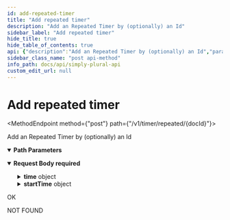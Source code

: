 ```yaml
---
id: add-repeated-timer
title: "Add repeated timer"
description: "Add an Repeated Timer by (optionally) an Id"
sidebar_label: "Add repeated timer"
hide_title: true
hide_table_of_contents: true
api: {"description":"Add an Repeated Timer by (optionally) an Id","parameters":[{"in":"path","name":"docId","schema":{"type":"string"},"required":true,"description":"String Id of the Repeated Timer"}],"requestBody":{"required":true,"content":{"application/json":{"schema":{"type":"object","properties":{"name":{"description":"Name of the reminder","type":"string"},"message":{"description":"Message the reminder sends","type":"string"},"dayInterval":{"description":"Day interval between the reminders are sent","type":"integer"},"time":{"description":"Time of day this reminder should go off","type":"object","properties":{"hour":{"type":"integer"},"minute":{"type":"integer"}}},"startTime":{"description":"First day of this reminder (used for day intervals)","type":"object","properties":{"year":{"type":"integer"},"month":{"type":"integer"},"day":{"type":"integer"}}}},"title":"repeatedReminder"}}}},"tags":["Repeated Timers"],"responses":{"200":{"description":"OK"},"404":{"description":"NOT FOUND"}},"method":"post","path":"/v1/timer/repeated/{docId}","servers":[{"url":"https://api.apparyllis.com:8443"},{"url":"https://devapi.apparyllis.com"}],"jsonRequestBodyExample":{"name":"string","message":"string","dayInterval":0,"time":{"hour":0,"minute":0},"startTime":{"year":0,"month":0,"day":0}},"info":{"title":"Simply Plural API","description":"This API reference documents the public api endpoints. You can see a list of all public endpoints here https://github.com/ApparyllisOrg/SimplyPluralApi/blob/main/src/api/v1/routes.ts","version":"1.0"},"postman":{"name":"Add repeated timer","description":{"content":"Add an Repeated Timer by (optionally) an Id","type":"text/plain"},"url":{"path":["v1","timer","repeated",":docId"],"host":["{{baseUrl}}"],"query":[],"variable":[{"disabled":false,"description":{"content":"(Required) String Id of the Repeated Timer","type":"text/plain"},"type":"any","value":"","key":"docId"}]},"header":[{"key":"Content-Type","value":"application/json"}],"method":"POST","body":{"mode":"raw","raw":"\"\"","options":{"raw":{"language":"json"}}}}}
sidebar_class_name: "post api-method"
info_path: docs/api/simply-plural-api
custom_edit_url: null
---
```



<h1 className={"openapi__heading"}>Add repeated timer</h1>

<MethodEndpoint method={"post"} path={"/v1/timer/repeated/{docId}"}></MethodEndpoint>



Add an Repeated Timer by (optionally) an Id

<details style={{"marginBottom":"1rem"}} className={"openapi-markdown__details"} data-collapsed={false} open={true}><summary style={{}}><strong>Path Parameters</strong></summary><div><ul><ParamsItem className={"paramsItem"} param={{"in":"path","name":"docId","schema":{"type":"string"},"required":true,"description":"String Id of the Repeated Timer"}}></ParamsItem></ul></div></details><MimeTabs className={"openapi-tabs__mime"}><TabItem label={"application/json"} value={"application/json-schema"}><details style={{}} className={"openapi-markdown__details"} data-collapsed={false} open={true}><summary style={{"textAlign":"left"}}><strong>Request Body</strong><strong style={{"fontSize":"var(--ifm-code-font-size)","color":"var(--openapi-required)"}}> required</strong></summary><div style={{"textAlign":"left","marginLeft":"1rem"}}></div><ul style={{"marginLeft":"1rem"}}><SchemaItem collapsible={false} name={"name"} required={false} schemaName={"string"} qualifierMessage={undefined} schema={{"description":"Name of the reminder","type":"string"}}></SchemaItem><SchemaItem collapsible={false} name={"message"} required={false} schemaName={"string"} qualifierMessage={undefined} schema={{"description":"Message the reminder sends","type":"string"}}></SchemaItem><SchemaItem collapsible={false} name={"dayInterval"} required={false} schemaName={"integer"} qualifierMessage={undefined} schema={{"description":"Day interval between the reminders are sent","type":"integer"}}></SchemaItem><SchemaItem collapsible={true} className={"schemaItem"}><details style={{}} className={"openapi-markdown__details"}><summary style={{}}><strong>time</strong><span style={{"opacity":"0.6"}}> object</span></summary><div style={{"marginLeft":"1rem"}}><div style={{"marginTop":".5rem","marginBottom":".5rem"}}>

Time of day this reminder should go off

</div><SchemaItem collapsible={false} name={"hour"} required={false} schemaName={"integer"} qualifierMessage={undefined} schema={{"type":"integer"}}></SchemaItem><SchemaItem collapsible={false} name={"minute"} required={false} schemaName={"integer"} qualifierMessage={undefined} schema={{"type":"integer"}}></SchemaItem></div></details></SchemaItem><SchemaItem collapsible={true} className={"schemaItem"}><details style={{}} className={"openapi-markdown__details"}><summary style={{}}><strong>startTime</strong><span style={{"opacity":"0.6"}}> object</span></summary><div style={{"marginLeft":"1rem"}}><div style={{"marginTop":".5rem","marginBottom":".5rem"}}>

First day of this reminder (used for day intervals)

</div><SchemaItem collapsible={false} name={"year"} required={false} schemaName={"integer"} qualifierMessage={undefined} schema={{"type":"integer"}}></SchemaItem><SchemaItem collapsible={false} name={"month"} required={false} schemaName={"integer"} qualifierMessage={undefined} schema={{"type":"integer"}}></SchemaItem><SchemaItem collapsible={false} name={"day"} required={false} schemaName={"integer"} qualifierMessage={undefined} schema={{"type":"integer"}}></SchemaItem></div></details></SchemaItem></ul></details></TabItem></MimeTabs><div><div><ApiTabs><TabItem label={"200"} value={"200"}><div>

OK

</div><div></div></TabItem><TabItem label={"404"} value={"404"}><div>

NOT FOUND

</div><div></div></TabItem></ApiTabs></div></div>
      